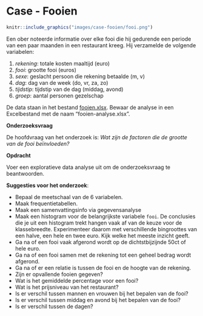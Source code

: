# Case - Fooien {#case-fooien}

```r
knitr::include_graphics("images/case-fooien/fooi.png")
```

Een ober noteerde informatie over elke fooi die hij gedurende een periode van een paar maanden in een restaurant kreeg. Hij verzamelde de volgende variabelen:

1. *rekening*: totale kosten maaltijd (euro)
2. *fooi*: grootte fooi (euros)
3. *sexe*: geslacht persoon die rekening betaalde (m, v)
4. *dag*: dag van de week (do, vr, za, zo)
5. *tijdstip*: tijdstip van de dag (middag, avond)
6. *groep*: aantal personen gezelschap

:::{.data}
De data staan in het bestand [fooien.xlsx](data/fooien.xlsx). Bewaar de analyse in een Excelbestand met de naam "fooien-analyse.xlsx".
:::

**Onderzoeksvraag**

De hoofdvraag van het onderzoek is: *Wat zijn de factoren die de grootte van de fooi beïnvloeden?*

**Opdracht**

Voer een exploratieve data analyse uit om de onderzoeksvraag te beantwoorden.

**Suggesties voor het onderzoek**:

+ Bepaal de meetschaal van de 6 variabelen.
+ Maak frequentietabellen.
+ Maak een samenvattingsinfo via gegevensanalyse
+ Maak een histogram voor de belangrijkste variabele `fooi`. De conclusies die je uit een histogram trekt hangen vaak af van de keuze voor de klassebreedte. Experimenteer daarom met verschillende bingroottes van een halve, een hele en twee euro. Kijk welke het meeste inzicht geeft.
+ Ga na of een fooi vaak afgerond wordt op de dichtstbijzijnde 50ct of hele euro.
+ Ga na of een fooi samen met de rekening tot een geheel bedrag wordt afgerond.
+ Ga na of er een relatie is tussen de fooi en de hoogte van de rekening.
+ Zijn er opvallende fooien gegeven?
+ Wat is het gemiddelde percentage voor een fooi?
+ Wat is het prijsniveau van het restaurant?
+ Is er verschil tussen mannen en vrouwen bij het bepalen van de fooi?
+ Is er verschil tussen middag en avond bij het bepalen van de fooi?
+ Is er verschil tussen de dagen?

<!-- Inspiratiebron: boek "Interactive and Dynamic Graphics for Data Analysis", Cook & Swayne, pag. 4 -->
